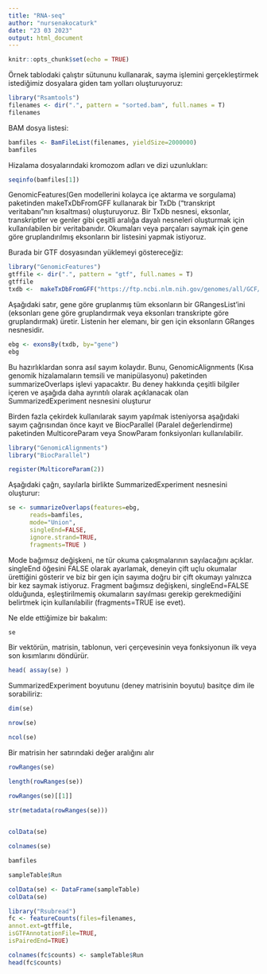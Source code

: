 ---
title: "RNA-seq"
author: "nursenakocaturk"
date: "23 03 2023"
output: html_document
---

```{r setup, include=FALSE}
knitr::opts_chunk$set(echo = TRUE)
```

Örnek tablodaki çalıştır sütununu kullanarak, sayma işlemini gerçekleştirmek istediğimiz dosyalara giden tam yolları oluşturuyoruz:

```{r}
library("Rsamtools")
filenames <- dir(".", pattern = "sorted.bam", full.names = T)
filenames
```

BAM dosya listesi:

```{r}
bamfiles <- BamFileList(filenames, yieldSize=2000000)
bamfiles
```

Hizalama dosyalarındaki kromozom adları ve dizi uzunlukları:

```{r}
seqinfo(bamfiles[1])
```

GenomicFeatures(Gen modellerini kolayca içe aktarma ve sorgulama) paketinden makeTxDbFromGFF kullanarak bir TxDb ("transkript veritabanı"nın kısaltması) oluşturuyoruz. Bir TxDb nesnesi, eksonlar, transkriptler ve genler gibi çeşitli aralığa dayalı nesneleri oluşturmak için kullanılabilen bir veritabanıdır. Okumaları veya parçaları saymak için gene göre gruplandırılmış eksonların bir listesini yapmak istiyoruz.

Burada bir GTF dosyasından yüklemeyi göstereceğiz:

```{r}
library("GenomicFeatures")
gtffile <- dir(".", pattern = "gtf", full.names = T)
gtffile
txdb <-  makeTxDbFromGFF("https://ftp.ncbi.nlm.nih.gov/genomes/all/GCF/000/412/675/GCF_000412675.1_ASM41267v1/GCF_000412675.1_ASM41267v1_genomic.gff.gz", format="gff")
```

Aşağıdaki satır, gene göre gruplanmış tüm eksonların bir GRangesList'ini (eksonları gene göre gruplandırmak veya eksonları transkripte göre gruplandırmak) üretir. Listenin her elemanı, bir gen için eksonların GRanges nesnesidir.

```{r}
ebg <- exonsBy(txdb, by="gene")
ebg
```

Bu hazırlıklardan sonra asıl sayım kolaydır. Bunu, GenomicAlignments (Kısa genomik hizalamaların temsili ve manipülasyonu) paketinden summarizeOverlaps işlevi yapacaktır. Bu deney hakkında çeşitli bilgiler içeren ve aşağıda daha ayrıntılı olarak açıklanacak olan SummarizedExperiment nesnesini oluşturur

Birden fazla çekirdek kullanılarak sayım yapılmak isteniyorsa aşağıdaki sayım çağrısından önce kayıt ve BiocParallel (Paralel değerlendirme) paketinden MulticoreParam veya SnowParam fonksiyonları kullanılabilir.

```{r}
library("GenomicAlignments")
library("BiocParallel")
```


```{r}
register(MulticoreParam(2))
```

Aşağıdaki çağrı, sayılarla birlikte SummarizedExperiment nesnesini oluşturur:

```{r}
se <- summarizeOverlaps(features=ebg,
      reads=bamfiles,
      mode="Union",
      singleEnd=FALSE,
      ignore.strand=TRUE,
      fragments=TRUE )
```

Mode bağımsız değişkeni, ne tür okuma çakışmalarının sayılacağını açıklar. singleEnd öğesini FALSE olarak ayarlamak, deneyin çift uçlu okumalar ürettiğini gösterir ve biz bir gen için sayıma doğru bir çift okumayı yalnızca bir kez saymak istiyoruz. Fragment bağımsız değişkeni, singleEnd=FALSE olduğunda, eşleştirilmemiş okumaların sayılması gerekip gerekmediğini belirtmek için kullanılabilir (fragments=TRUE ise evet).

Ne elde ettiğimize bir bakalım:

```{r}
se
```

Bir vektörün, matrisin, tablonun, veri çerçevesinin veya fonksiyonun ilk veya son kısımlarını döndürür.

```{r}
head( assay(se) )
```

SummarizedExperiment boyutunu (deney matrisinin boyutu) basitçe dim ile sorabiliriz:

```{r}
dim(se)

```

```{r}
nrow(se)
```

```{r}
ncol(se)
```

Bir matrisin her satırındaki değer aralığını alır

```{r}
rowRanges(se)
```

```{r}
length(rowRanges(se))
```

```{r}
rowRanges(se)[[1]]

```

```{r}
str(metadata(rowRanges(se)))
                    
```

```{r}
colData(se)
```

```{r}
colnames(se)

```

```{r}
bamfiles
```

```{r}
sampleTable$Run
```

```{r}
colData(se) <- DataFrame(sampleTable)
colData(se)
```

```{r}
library("Rsubread")
fc <- featureCounts(files=filenames,
annot.ext=gtffile,
isGTFAnnotationFile=TRUE,
isPairedEnd=TRUE)
```

```{r}
colnames(fc$counts) <- sampleTable$Run
head(fc$counts)
```



